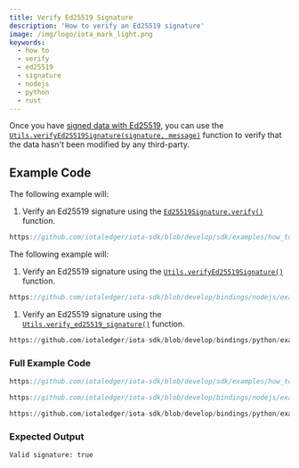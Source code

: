 ```yaml
---
title: Verify Ed25519 Signature
description: 'How to verify an Ed25519 signature'
image: /img/logo/iota_mark_light.png
keywords:
  - how to
  - verify
  - ed25519
  - signature
  - nodejs
  - python
  - rust
---
```



Once you have [signed data with Ed25519](sign-ed25519.mdx), you can use the
[`Utils.verifyEd25519Signature(signature, message)`](../../references/nodejs/classes/Utils/#verifyed25519signature)
function to verify that the data hasn't been modified by any third-party.

## Example Code

<div className={'hide-code-block-extras'}>
<Tabs groupId="language" queryString>
<TabItem value="rust" label="Rust">

The following example will:

1. Verify an Ed25519 signature using the [`Ed25519Signature.verify()`](https://docs.rs/iota-sdk/latest/iota_sdk/types/block/signature/struct.Ed25519Signature.html#method.verify) function.

```rust reference
https://github.com/iotaledger/iota-sdk/blob/develop/sdk/examples/how_tos/sign_and_verify_ed25519/verify_ed25519_signature.rs#L17-L22
```

</TabItem>
<TabItem value="typescript-node" label="Typescript (Node.js)">

The following example will:

1. Verify an Ed25519 signature using the [`Utils.verifyEd25519Signature()`](../../references/nodejs/classes/Utils/#verifyed25519signature) function.

```typescript reference
https://github.com/iotaledger/iota-sdk/blob/develop/bindings/nodejs/examples/how_tos/sign_and_verify_ed25519/verify-ed25519-signature.ts#L25-L29
```

</TabItem>
<TabItem value="python" label="Python">

1. Verify an Ed25519 signature using the [`Utils.verify_ed25519_signature()`](../../references/python/iota_sdk/utils/#verify_ed25519_signature) function.

```python reference
https://github.com/iotaledger/iota-sdk/blob/develop/bindings/python/examples/how_tos/sign_and_verify_ed25519/verify_ed25519_signature.py#L9-L13
```

</TabItem>
</Tabs>
</div>

### Full Example Code

<Tabs groupId="language" queryString>
<TabItem value="rust" label="Rust">

```rust reference
https://github.com/iotaledger/iota-sdk/blob/develop/sdk/examples/how_tos/sign_and_verify_ed25519/verify_ed25519_signature.rs
```

</TabItem>
<TabItem value="typescript-node" label="Typescript (Node.js)">

```typescript reference
https://github.com/iotaledger/iota-sdk/blob/develop/bindings/nodejs/examples/how_tos/sign_and_verify_ed25519/verify-ed25519-signature.ts
```

</TabItem>
<TabItem value="python" label="Python">

```python reference
https://github.com/iotaledger/iota-sdk/blob/develop/bindings/python/examples/how_tos/sign_and_verify_ed25519/verify_ed25519_signature.py
```

</TabItem>
</Tabs>

### Expected Output

```plaintext
Valid signature: true
```
